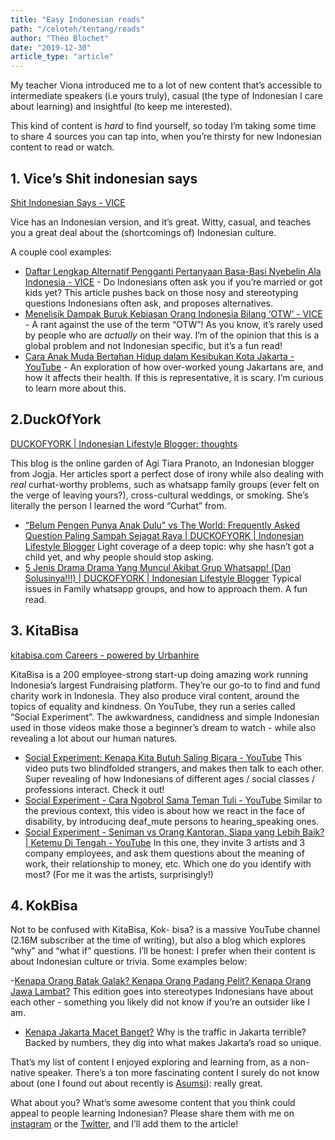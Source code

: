 ```yaml
---
title: "Easy Indonesian reads"
path: "/celoteh/tentang/reads"
author: "Théo Blochet"
date: "2019-12-30"
article_type: "article"
---
```


My teacher Viona introduced me to a lot of new content that’s accessible to intermediate speakers (i.e yours truly), casual (the type of Indonesian I care about learning) and insightful (to keep me interested).

This kind of content is _hard_ to find yourself, so today I’m taking some time to share 4 sources you can tap into, when you’re thirsty for new Indonesian content to read or watch.

## 1. Vice’s Shit indonesian says

[Shit Indonesian Says - VICE](https://www.vice.com/id_id/topic/shit-indonesian-says)

Vice has an Indonesian version, and it’s great. Witty, casual, and teaches you a great deal about the (shortcomings of) Indonesian culture.

A couple cool examples:

- [Daftar Lengkap Alternatif Pengganti Pertanyaan Basa-Basi Nyebelin Ala Indonesia - VICE](https://www.vice.com/id_id/article/j5azk8/daftar-lengkap-alternatif-pengganti-pertanyaan-basa-basi-nyebelin-ala-indonesia) - Do Indonesians often ask you if you’re married or got kids yet? This article pushes back on those nosy and stereotyping questions Indonesians often ask, and proposes alternatives.
- [Menelisik Dampak Buruk Kebiasan Orang Indonesia Bilang ‘OTW’ - VICE](https://www.vice.com/id_id/article/8x973a/menelisik-dampak-buruk-kebiasan-orang-indonesia-bilang-otw) - A rant against the use of the term “OTW”! As you know, it’s rarely used by people who are _actually_ on their way. I’m of the opinion that this is a global problem and not Indonesian specific, but it’s a fun read!
- [Cara Anak Muda Bertahan Hidup dalam Kesibukan Kota Jakarta - YouTube](https://www.youtube.com/watch?v=_zd14Z0EUzs) - An exploration of how over-worked young Jakartans are, and how it affects their health. If this is representative, it is scary. I’m curious to learn more about this.

## 2.DuckOfYork

[DUCKOFYORK | Indonesian Lifestyle Blogger: thoughts](https://www.duckofyork.com/search/label/thoughts?max-results=48)

This blog is the online garden of Agi Tiara Pranoto, an Indonesian blogger from Jogja. Her articles sport a perfect dose of irony while also dealing with _real_ curhat-worthy problems, such as whatsapp family groups (ever felt on the verge of leaving yours?), cross-cultural weddings, or smoking. She’s literally the person I learned the word “Curhat” from.

- [“Belum Pengen Punya Anak Dulu" vs The World: Frequently Asked Question Paling Sampah Sejagat Raya | DUCKOFYORK | Indonesian Lifestyle Blogger](https://www.duckofyork.com/2020/05/belum-pengen-punya-anak-dulu-vs-world.html)
  Light coverage of a deep topic: why she hasn’t got a child yet, and why people should stop asking.
- [5 Jenis Drama Drama Yang Muncul Akibat Grup Whatsapp! (Dan Solusinya!!!) | DUCKOFYORK | Indonesian Lifestyle Blogger](https://www.duckofyork.com/2018/08/drama-grup-whatsapp.html)
  Typical issues in Family whatsapp groups, and how to approach them. A fun read.

## 3. KitaBisa

[kitabisa.com Careers - powered by Urbanhire](https://kitabisa.urbanhire.com/)

KitaBisa is a 200 employee-strong start-up doing amazing work running Indonesia’s largest Fundraising platform. They’re our go-to to find and fund charity work in Indonesia. They also produce viral content, around the topics of equality and kindness. On YouTube, they run a series called “Social Experiment”. The awkwardness, candidness and simple Indonesian used in those videos make those a beginner’s dream to watch - while also revealing a lot about our human natures.

- [Social Experiment: Kenapa Kita Butuh Saling Bicara - YouTube](https://www.youtube.com/watch?v=ELQGZ98YrT4) This video puts two blindfolded strangers, and makes then talk to each other. Super revealing of how Indonesians of different ages / social classes / professions interact. Check it out!
- [Social Experiment - Cara Ngobrol Sama Teman Tuli - YouTube](https://www.youtube.com/watch?v=s4W10a6OmCI) Similar to the previous context, this video is about how we react in the face of disability, by introducing deaf_mute persons to hearing_speaking ones.
- [Social Experiment - Seniman vs Orang Kantoran, Siapa yang Lebih Baik? | Ketemu Di Tengah - YouTube](https://www.youtube.com/watch?v=8yReWJJuJMk)
  In this one, they invite 3 artists and 3 company employees, and ask them questions about the meaning of work, their relationship to money, etc. Which one do you identify with most? (For me it was the artists, surprisingly!)

## 4. KokBisa

Not to be confused with KitaBisa, Kok- bisa? is a massive YouTube channel (2.16M subscriber at the time of writing), but also a blog which explores “why” and “what if” questions. I’ll be honest: I prefer when their content is about Indonesian culture or trivia. Some examples below:

-[Kenapa Orang Batak Galak? Kenapa Orang Padang Pelit? Kenapa Orang Jawa Lambat?](https://kokbisachannel.wordpress.com/2015/06/16/kenapa-orang-batak-galak-kenapa-orang-padang-pelit-kenapa-orang-jawa-lambat/)
This edition goes into stereotypes Indonesians have about each other - something you likely did not know if you’re an outsider like I am.

- [Kenapa Jakarta Macet Banget?](https://kokbisachannel.wordpress.com/2015/07/18/kenapa-jakarta-macet-banget/)
  Why is the traffic in Jakarta terrible? Backed by numbers, they dig into what makes Jakarta’s road so unique.

That’s my list of content I enjoyed exploring and learning from, as a non-native speaker. There’s a ton more fascinating content I surely do not know about (one I found out about recently is [Asumsi](https://asumsi.co/)): really great.

What about you? What’s some awesome content that you think could appeal to people learning Indonesian? Please share them with me on [instagram](https://www.instagram.com/celotehbahasa) or the [Twitter](https://www.twitter.com/celotehbahasa), and I’ll add them to the article!
